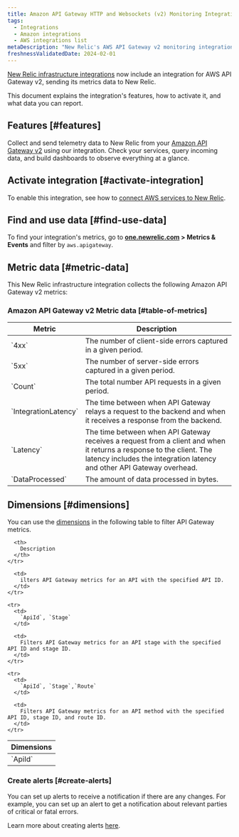 ```yaml
---
title: Amazon API Gateway HTTP and Websockets (v2) Monitoring Integration
tags:
  - Integrations
  - Amazon integrations
  - AWS integrations list
metaDescription: "New Relic's AWS API Gateway v2 monitoring integration: what data it reports, and how to enable it."
freshnessValidatedDate: 2024-02-01
---
```


[New Relic infrastructure integrations](/docs/infrastructure/integrations-getting-started/getting-started/introduction-infrastructure-integrations) now include an integration for AWS API Gateway v2, sending its metrics data to New Relic.

This document explains the integration's features, how to activate it, and what data you can report.

## Features [#features]

Collect and send telemetry data to New Relic from your [Amazon API Gateway v2](https://aws.amazon.com/api-gateway/) using our integration. Check your services, query incoming data, and build dashboards to observe everything at a glance.

## Activate integration [#activate-integration]

To enable this integration, see how to [connect AWS services to New Relic](/docs/infrastructure/amazon-integrations/connect/aws-metric-stream-setup/).

## Find and use data [#find-use-data]

To find your integration's metrics, go to <DoNotTranslate>**[one.newrelic.com](https://one.newrelic.com/all-capabilities) > Metrics & Events**</DoNotTranslate> and filter by `aws.apigateway`.

## Metric data [#metric-data]

This New Relic infrastructure integration collects the following Amazon API Gateway v2 metrics:

### Amazon API Gateway v2 Metric data [#table-of-metrics]

<table>
  <thead>
    <tr>
      <th style={{ width: "200px" }}>
      Metric  
      </th>
      <th>
      Description
      </th>
    </tr>
  </thead>
    <tbody>
    <tr>
      <td>
      `4xx`
      </td>
      <td>
      The number of client-side errors captured in a given period.
      </td>
    </tr>
    <tr>
      <td>
      `5xx`
      </td>
      <td>
      The number of server-side errors captured in a given period.
      </td>
    </tr>
    <tr>
      <td>
      `Count`
      </td>
      <td>
      The total number API requests in a given period.
      </td>
    </tr>
    <tr>
      <td>
      `IntegrationLatency`
      </td>
      <td>
      The time between when API Gateway relays a request to the backend and when it receives a response from the backend.
      </td>
    </tr>
    <tr>
      <td>
      `Latency`
      </td>
      <td>
      The time between when API Gateway receives a request from a client and when it returns a response to the client. The latency includes the integration latency and other API Gateway overhead.
      </td>
    </tr>
    <tr>
      <td>
      `DataProcessed`
      </td>
      <td>
      The amount of data processed in bytes.
      </td>
    </tr>
    </tbody>
</table>

## Dimensions [#dimensions]

You can use the [dimensions](http://docs.aws.amazon.com/AmazonCloudWatch/latest/APIReference/API_Dimension.html) in the following table to filter API Gateway metrics.

<table>
  <thead>
    <tr>
      <th style={{ width: "285x" }}>
        Dimensions
      </th>

      <th>
        Description
      </th>
    </tr>
  </thead>

  <tbody>
    <tr>
      <td>
        `ApiId`
      </td>

      <td>
        ilters API Gateway metrics for an API with the specified API ID.
      </td>
    </tr>

    <tr>
      <td>
        `ApiId`, `Stage`
      </td>

      <td>
        Filters API Gateway metrics for an API stage with the specified API ID and stage ID.
      </td>
    </tr>

    <tr>
      <td>
        `ApiId`, `Stage`,`Route`
      </td>

      <td>
        Filters API Gateway metrics for an API method with the specified API ID, stage ID, and route ID.
      </td>
    </tr>
  </tbody>
</table>


### Create alerts [#create-alerts]

You can set up alerts to receive a notification if there are any changes. For example, you can set up an alert to get a notification about relevant parties of critical or fatal errors.

Learn more about creating alerts [here](/docs/tutorial-create-alerts/create-an-alert/).
